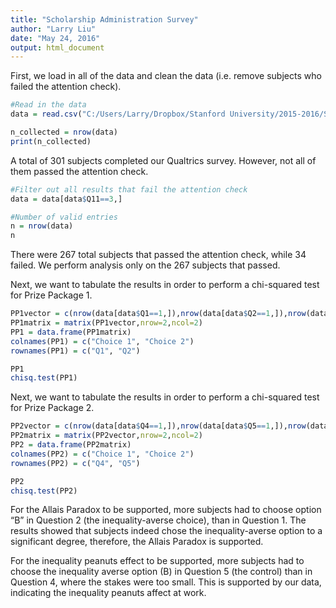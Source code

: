 ```yaml
---
title: "Scholarship Administration Survey"
author: "Larry Liu"
date: "May 24, 2016"
output: html_document
---
```


First, we load in all of the data and clean the data (i.e. remove subjects who failed the attention check).
```r
#Read in the data
data = read.csv("C:/Users/Larry/Dropbox/Stanford University/2015-2016/Spring Quarter/PSYCH 154/replicationData.csv")

n_collected = nrow(data)
print(n_collected)
```

A total of 301 subjects completed our Qualtrics survey. However, not all of them passed the attention check.

```r
#Filter out all results that fail the attention check
data = data[data$Q11==3,]

#Number of valid entries
n = nrow(data)
n
```
There were 267 total subjects that passed the attention check, while 34 failed. We perform analysis only on the 267 subjects that passed.

Next, we want to tabulate the results in order to perform a chi-squared test for Prize Package 1.
```r
PP1vector = c(nrow(data[data$Q1==1,]),nrow(data[data$Q2==1,]),nrow(data[data$Q1==2,]),nrow(data[data$Q2==2,]))
PP1matrix = matrix(PP1vector,nrow=2,ncol=2)
PP1 = data.frame(PP1matrix)
colnames(PP1) = c("Choice 1", "Choice 2")
rownames(PP1) = c("Q1", "Q2")

PP1
chisq.test(PP1)
```

Next, we want to tabulate the results in order to perform a chi-squared test for Prize Package 2.
```r
PP2vector = c(nrow(data[data$Q4==1,]),nrow(data[data$Q5==1,]),nrow(data[data$Q4==2,]),nrow(data[data$Q5==2,]))
PP2matrix = matrix(PP2vector,nrow=2,ncol=2)
PP2 = data.frame(PP2matrix)
colnames(PP2) = c("Choice 1", "Choice 2")
rownames(PP2) = c("Q4", "Q5")

PP2
chisq.test(PP2)
```

For the Allais Paradox to be supported, more subjects had to choose option "B" in Question 2  (the inequality-averse choice), than in Question 1. The results showed that subjects indeed chose the inequality-averse option to a significant degree, therefore, the Allais Paradox is supported.
 
For the inequality peanuts effect to be supported, more subjects had to choose the inequality averse option (B) in Question 5 (the control) than in Question 4, where the stakes were too small.  This is supported by our data, indicating the inequality peanuts affect at work. 